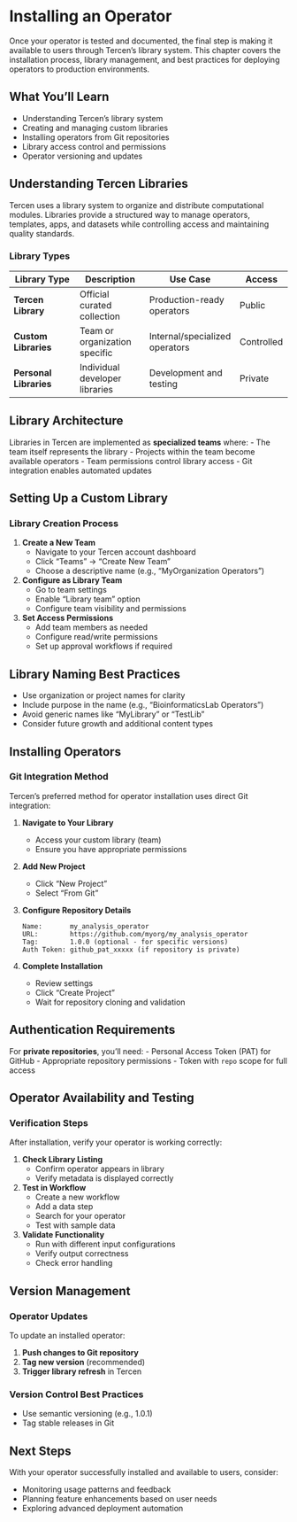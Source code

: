 # Installing an Operator

Once your operator is tested and documented, the final step is making it available to users through Tercen's library system. This chapter covers the installation process, library management, and best practices for deploying operators to production environments.

::: {.callout-note}
## What You'll Learn
- Understanding Tercen's library system
- Creating and managing custom libraries
- Installing operators from Git repositories
- Library access control and permissions
- Operator versioning and updates
:::

## Understanding Tercen Libraries

Tercen uses a library system to organize and distribute computational modules. Libraries provide a structured way to manage operators, templates, apps, and datasets while controlling access and maintaining quality standards.

### Library Types

| Library Type | Description | Use Case | Access |
|--------------|-------------|----------|---------|
| **Tercen Library** | Official curated collection | Production-ready operators | Public |
| **Custom Libraries** | Team or organization specific | Internal/specialized operators | Controlled |
| **Personal Libraries** | Individual developer libraries | Development and testing | Private |

::: {.callout-important}
## Library Architecture

Libraries in Tercen are implemented as **specialized teams** where:
- The team itself represents the library
- Projects within the team become available operators
- Team permissions control library access
- Git integration enables automated updates
:::

## Setting Up a Custom Library

### Library Creation Process

1. **Create a New Team**
   - Navigate to your Tercen account dashboard
   - Click "Teams" → "Create New Team"
   - Choose a descriptive name (e.g., "MyOrganization Operators")

2. **Configure as Library Team**
   - Go to team settings
   - Enable "Library team" option
   - Configure team visibility and permissions

3. **Set Access Permissions**
   - Add team members as needed
   - Configure read/write permissions
   - Set up approval workflows if required

::: {.callout-tip}
## Library Naming Best Practices
- Use organization or project names for clarity
- Include purpose in the name (e.g., "BioinformaticsLab Operators")
- Avoid generic names like "MyLibrary" or "TestLib"
- Consider future growth and additional content types
:::

## Installing Operators

### Git Integration Method

Tercen's preferred method for operator installation uses direct Git integration:

1. **Navigate to Your Library**
   - Access your custom library (team)
   - Ensure you have appropriate permissions

2. **Add New Project**
   - Click "New Project"
   - Select "From Git"

3. **Configure Repository Details**
   ```
   Name:       my_analysis_operator
   URL:        https://github.com/myorg/my_analysis_operator
   Tag:        1.0.0 (optional - for specific versions)
   Auth Token: github_pat_xxxxx (if repository is private)
   ```

4. **Complete Installation**
   - Review settings
   - Click "Create Project"
   - Wait for repository cloning and validation

::: {.callout-warning}
## Authentication Requirements
For **private repositories**, you'll need:
- Personal Access Token (PAT) for GitHub
- Appropriate repository permissions
- Token with `repo` scope for full access
:::

## Operator Availability and Testing

### Verification Steps

After installation, verify your operator is working correctly:

1. **Check Library Listing**
   - Confirm operator appears in library
   - Verify metadata is displayed correctly

2. **Test in Workflow**
   - Create a new workflow
   - Add a data step
   - Search for your operator
   - Test with sample data

3. **Validate Functionality**
   - Run with different input configurations
   - Verify output correctness
   - Check error handling

## Version Management

### Operator Updates

To update an installed operator:

1. **Push changes to Git repository**
2. **Tag new version** (recommended)
3. **Trigger library refresh** in Tercen

### Version Control Best Practices

- Use semantic versioning (e.g., 1.0.1)
- Tag stable releases in Git

## Next Steps

With your operator successfully installed and available to users, consider:

- Monitoring usage patterns and feedback
- Planning feature enhancements based on user needs
- Exploring advanced deployment automation
